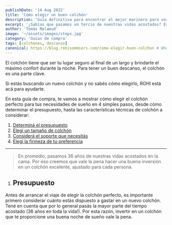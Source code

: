 ```yaml
---
publishDate: '14 Aug 2022'
title: 'Cómo elegir un buen colchón'
description: 'Guía definitiva para encontrar el mejor marinero para vos.'
excerpt: '¿Sabías que pasamos un tercio de nuestras vidas acostados? Esta es la guía definitiva para elegir un colchón ideal para vos, traido de la mano de ROHI Sommiers.'
author: 'Tomás Malamud'
image: '~/assets/images/steps.jpg'
category: 'Guías de compra'
tags: [colchones, descanso]
canonical: https://blog.rohisommiers.com/como-elegir-buen-colchon # When posting content to multiple platforms at the same time (such as this website and Medium) and want to specify the ultimate authority. Remove it to automatically generate canonical
---
```


El colchón tiene que ser tu lugar seguro al final de un largo y brindarte el máximo confort durante la noche. Para tener un buen descanso, el colchón es una parte clave.

Si estás buscando un nuevo colchón y no sabés cómo elegirlo, ROHI está acá para ayudarte.

En esta guía de compra, te vamos a mostrar cómo elegir el colchón perfecto para tus necesidades de sueño en 4 simples pasos, desde cómo determinar el presupuesto, hasta las características técnicas de colchón a considerar:

1. [Determiná el presupuesto](#presupuesto)
2. [Elegí un tamaño de colchón](#tamaño)
3. [Considerá el soporte que necesitás](#soporte)
4. [Elegí la firmeza de tu preferencia](#firmeza)


---

> En promedio, pasamos 36 años de nuestras vidas acostados en la cama. Por eso creemos que vale la pena hacer una buena inversión en un colchón excelente, ajustado para cada persona.

1. ## Presupuesto

Antes de arrancar el viaje de elegir la colchón perfecto, es importante primero considerar cuánto estás dispuesto a gastar en un nuevo colchón. Tené en cuenta que por lo general pasás la mayor parte del tiempo acostado (36 años en toda la vida!). Por esta razón, invertir en un colchón que te proporcione una buena noche de sueño vale la pena.
